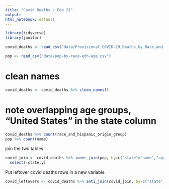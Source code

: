 ```yaml
---
title: "Covid Deaths - Feb 21"
output: 
html_notebook: default
---
```


```r
library(tidyverse)
library(janitor)
```

```r
covid_deaths <- read_csv("data/Provisional_COVID-19_Deaths_by_Race_and_Hispanic_Origin__and_Age.csv")

pop <- read_csv("data/pop-by-race-eth-age.csv")
```
# clean names
```r
covid_deaths <- covid_deaths %>% clean_names()
```

# note overlapping age groups, "United States" in the state column

```r
covid_deaths %>% count(race_and_hispanic_origin_group)
pop %>% count(name)
```

join the two tables
```r
covid_join <- covid_deaths %>% inner_join(pop, by=c("state"="name","age_group","race_and_hispanic_origin_group"="race_eth")) %>%
  select(-state.y)
```

Put leftover covid deaths rows in a new variable
```r
covid_leftovers <- covid_deaths %>% anti_join(covid_join, by=c("state", "age_group", "race_and_hispanic_origin_group"))
```

